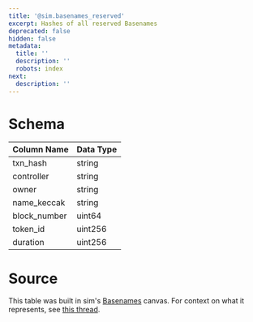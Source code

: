 ```yaml
---
title: '@sim.basenames_reserved'
excerpt: Hashes of all reserved Basenames
deprecated: false
hidden: false
metadata:
  title: ''
  description: ''
  robots: index
next:
  description: ''
---
```

# Schema

| Column Name   | Data Type |
| :------------ | :-------- |
| txn\_hash     | string    |
| controller    | string    |
| owner         | string    |
| name\_keccak  | string    |
| block\_number | uint64    |
| token\_id     | uint256   |
| duration      | uint256   |

# Source

This table was built in sim's [Basenames](https://studio.sim.io/sim/canvases/f636b313-2561-477e-ba37-e335e811579b) canvas. For context on what it represents, see [this thread](https://x.com/smlxldotio/status/1828097333764280663).
